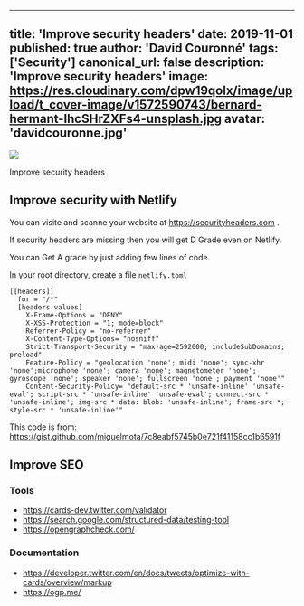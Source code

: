 ----
title: 'Improve security headers'
date: 2019-11-01
published: true
author: 'David Couronné'
tags: ['Security']
canonical_url: false
description: 'Improve security headers'
image: https://res.cloudinary.com/dpw19qolx/image/upload/t_cover-image/v1572590743/bernard-hermant-IhcSHrZXFs4-unsplash.jpg
avatar: 'davidcouronne.jpg'
---

![](https://res.cloudinary.com/dpw19qolx/image/upload/t_cover-image/v1572590743/bernard-hermant-IhcSHrZXFs4-unsplash.jpg)

Improve security headers

<!--truncate-->

## Improve security with Netlify

You can visite and scanne your website at https://securityheaders.com .

If security headers are missing then you will get D Grade even on Netlify.

You can Get A grade by just adding few lines of code.

In your root directory, create a file `netlify.toml`

```toml{codeTitle: "netlify.toml"}
[[headers]]
  for = "/*"
  [headers.values]
    X-Frame-Options = "DENY"
    X-XSS-Protection = "1; mode=block"
    Referrer-Policy = "no-referrer"
    X-Content-Type-Options= "nosniff"
    Strict-Transport-Security = "max-age=2592000; includeSubDomains; preload"
    Feature-Policy = "geolocation 'none'; midi 'none'; sync-xhr 'none';microphone 'none'; camera 'none'; magnetometer 'none'; gyroscope 'none'; speaker 'none'; fullscreen 'none'; payment 'none'"
    Content-Security-Policy= "default-src * 'unsafe-inline' 'unsafe-eval'; script-src * 'unsafe-inline' 'unsafe-eval'; connect-src * 'unsafe-inline'; img-src * data: blob: 'unsafe-inline'; frame-src *; style-src * 'unsafe-inline'"
```

This code is from: https://gist.github.com/miguelmota/7c8eabf5745b0e721f41158cc1b6591f

## Improve SEO

### Tools

- https://cards-dev.twitter.com/validator
- https://search.google.com/structured-data/testing-tool
- https://opengraphcheck.com/

### Documentation

- https://developer.twitter.com/en/docs/tweets/optimize-with-cards/overview/markup
- https://ogp.me/